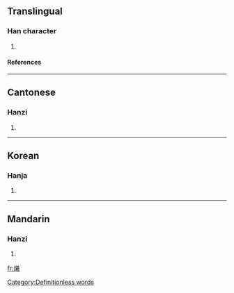 ==Translingual==
===Han character===
{{Han char|rn=86|rad=火|as=16|sn=20|four=9885<sub>3</sub>|canj=火廿土尸 (FTGS)}}
# {{defn|Han|sort=火16}}
====References====
{{Han ref|kx=0687.030|dkj=19576|dj=1099.250|hdz=32247.120|uh=7214|ud=29204|bh=F46B|bd=62571}}

----
==Cantonese==
===Hanzi===
{{yue-hanzi|jyut=|y=hei1}}
# {{defn|Cantonese}}

----
==Korean==
===Hanja===
{{ko-hanja|hangeul=희|eumhun=|rv=hui|mr=hŭi|y=huy}}
# {{defn|Korean}}

----
==Mandarin==
===Hanzi===
{{cmn-hanzi|pin=[[shuò]] (shuo4), [[xī]] (xi1)|wg=shuo<sup>4</sup>, hsi<sup>1</sup>}}
# {{defn|Mandarin}}

[[fr:爔]]

[[Category:Definitionless words]]